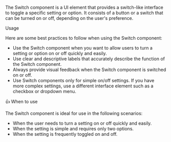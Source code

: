 
<Title>Switch</Title>

The Switch component is a UI element that provides a switch-like interface to toggle a specific setting or option.
It consists of a button or a switch that can be turned on or off, depending on the user's preference.

<Subtitle>Usage</Subtitle>

Here are some best practices to follow when using the Switch component:

- Use the Switch component when you want to allow users to turn a setting or option on or off quickly and easily.
- Use clear and descriptive labels that accurately describe the function of the Switch component.
- Always provide visual feedback when the Switch component is switched on or off.
- Use Switch components only for simple on/off settings. If you have more complex settings, use a different interface element such as a checkbox or dropdown menu.

<Subtitle>👍 When to use</Subtitle>

The Switch component is ideal for use in the following scenarios:

- When the user needs to turn a setting on or off quickly and easily.
- When the setting is simple and requires only two options.
- When the setting is frequently toggled on and off.

<Title>Properties</Title>

<ArgTypes of="bq-switch" />
